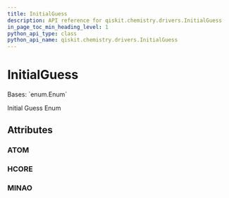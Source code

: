 ```yaml
---
title: InitialGuess
description: API reference for qiskit.chemistry.drivers.InitialGuess
in_page_toc_min_heading_level: 1
python_api_type: class
python_api_name: qiskit.chemistry.drivers.InitialGuess
---
```


# InitialGuess

<Class id="qiskit.chemistry.drivers.InitialGuess" isDedicatedPage={true} github="https://github.com/qiskit-community/qiskit-aqua/tree/stable/0.9/qiskit/chemistry/drivers/pyscfd/pyscfdriver.py" signature="InitialGuess(value)" modifiers="class">
  Bases: `enum.Enum`

  Initial Guess Enum

  ## Attributes

  ### ATOM

  <Attribute id="qiskit.chemistry.drivers.InitialGuess.ATOM" attributeValue="'atom'" />

  ### HCORE

  <Attribute id="qiskit.chemistry.drivers.InitialGuess.HCORE" attributeValue="'1e'" />

  ### MINAO

  <Attribute id="qiskit.chemistry.drivers.InitialGuess.MINAO" attributeValue="'minao'" />
</Class>

